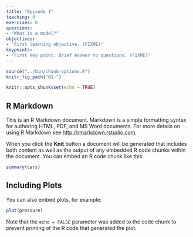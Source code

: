 ```yaml
---
title: "Episode 1"
teaching: 0
exercises: 0
questions:
- "What is a model?"
objectives:
- "First learning objective. (FIXME)"
keypoints:
- "First key point. Brief Answer to questions. (FIXME)"
---
```



```r
source("../bin/chunk-options.R")
knitr_fig_path("01-")
```

```r
knitr::opts_chunk$set(echo = TRUE)
```

## R Markdown

This is an R Markdown document. Markdown is a simple formatting syntax for authoring HTML, PDF, and MS Word documents. For more details on using R Markdown see <http://rmarkdown.rstudio.com>.

When you click the **Knit** button a document will be generated that includes both content as well as the output of any embedded R code chunks within the document. You can embed an R code chunk like this:

```r
summary(cars)
```

## Including Plots

You can also embed plots, for example:

```r
plot(pressure)
```

Note that the `echo = FALSE` parameter was added to the code chunk to prevent printing of the R code that generated the plot.
